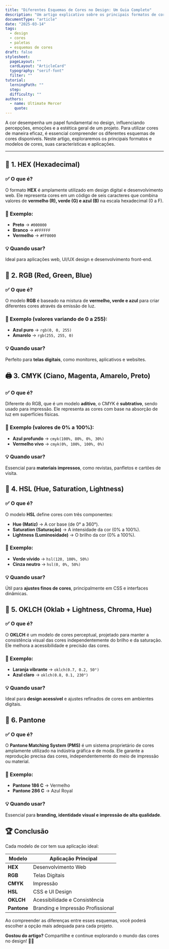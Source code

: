 ```yaml
---
title: "Diferentes Esquemas de Cores no Design: Um Guia Completo"
description: "Um artigo explicativo sobre os principais formatos de cores utilizados no design, como HEX, Pantone, CMYK, OKLCH, HSL e outros."
documentType: "article"
date: "2025-03-14"
tags:
  - design
  - cores
  - paletas
  - esquemas de cores
draft: false
stylesheet:
  pageLayout: ""
  cardLayout: "ArticleCard"
  typography: "serif-font"
  filter: ""
tutorial:
  lerningPath: ""
  step:
  difficulty: ""
authors:
  - name: Ultimate Mercer
    quote:
---
```


A cor desempenha um papel fundamental no design, influenciando percepções, emoções e a estética geral de um projeto. Para utilizar cores de maneira eficaz, é essencial compreender os diferentes esquemas de cores disponíveis. Neste artigo, exploraremos os principais formatos e modelos de cores, suas características e aplicações.

---

## 🔹 **1. HEX (Hexadecimal)**

### ✅ O que é?

O formato **HEX** é amplamente utilizado em design digital e desenvolvimento web. Ele representa cores em um código de seis caracteres que combina valores de **vermelho (R), verde (G) e azul (B)** na escala hexadecimal (0 a F).

### 🎯 Exemplo:

- **Preto** → `#000000`
- **Branco** → `#FFFFFF`
- **Vermelho** → `#FF0000`

### 💡 Quando usar?

Ideal para aplicações web, UI/UX design e desenvolvimento front-end.

## 🎨 **2. RGB (Red, Green, Blue)**

### ✅ O que é?

O modelo **RGB** é baseado na mistura de **vermelho, verde e azul** para criar diferentes cores através da emissão de luz.

### 🎯 Exemplo (valores variando de 0 a 255):

- **Azul puro** → `rgb(0, 0, 255)`
- **Amarelo** → `rgb(255, 255, 0)`

### 💡 Quando usar?

Perfeito para **telas digitais**, como monitores, aplicativos e websites.

## 🖨️ **3. CMYK (Ciano, Magenta, Amarelo, Preto)**

### ✅ O que é?

Diferente do RGB, que é um modelo **aditivo**, o CMYK é **subtrativo**, sendo usado para impressão. Ele representa as cores com base na absorção de luz em superfícies físicas.

### 🎯 Exemplo (valores de 0% a 100%):

- **Azul profundo** → `cmyk(100%, 80%, 0%, 30%)`
- **Vermelho vivo** → `cmyk(0%, 100%, 100%, 0%)`

### 💡 Quando usar?

Essencial para **materiais impressos**, como revistas, panfletos e cartões de visita.

## 🎨 **4. HSL (Hue, Saturation, Lightness)**

### ✅ O que é?

O modelo **HSL** define cores com três componentes:

- **Hue (Matiz)** → A cor base (de 0° a 360°).
- **Saturation (Saturação)** → A intensidade da cor (0% a 100%).
- **Lightness (Luminosidade)** → O brilho da cor (0% a 100%).

### 🎯 Exemplo:

- **Verde vívido** → `hsl(120, 100%, 50%)`
- **Cinza neutro** → `hsl(0, 0%, 50%)`

### 💡 Quando usar?

Útil para **ajustes finos de cores**, principalmente em CSS e interfaces dinâmicas.

## 🌈 **5. OKLCH (Oklab + Lightness, Chroma, Hue)**

### ✅ O que é?

O **OKLCH** é um modelo de cores perceptual, projetado para manter a consistência visual das cores independentemente do brilho e da saturação. Ele melhora a acessibilidade e precisão das cores.

### 🎯 Exemplo:

- **Laranja vibrante** → `oklch(0.7, 0.2, 50°)`
- **Azul claro** → `oklch(0.8, 0.1, 230°)`

### 💡 Quando usar?

Ideal para **design acessível** e ajustes refinados de cores em ambientes digitais.

## 🎨 **6. Pantone**

### ✅ O que é?

O **Pantone Matching System (PMS)** é um sistema proprietário de cores amplamente utilizado na indústria gráfica e de moda. Ele garante a reprodução precisa das cores, independentemente do meio de impressão ou material.

### 🎯 Exemplo:

- **Pantone 186 C** → Vermelho
- **Pantone 286 C** → Azul Royal

### 💡 Quando usar?

Essencial para **branding, identidade visual e impressão de alta qualidade**.

## 🏆 **Conclusão**

Cada modelo de cor tem sua aplicação ideal:

| Modelo      | Aplicação Principal               |
| ----------- | --------------------------------- |
| **HEX**     | Desenvolvimento Web               |
| **RGB**     | Telas Digitais                    |
| **CMYK**    | Impressão                         |
| **HSL**     | CSS e UI Design                   |
| **OKLCH**   | Acessibilidade e Consistência     |
| **Pantone** | Branding e Impressão Profissional |

Ao compreender as diferenças entre esses esquemas, você poderá escolher a opção mais adequada para cada projeto.

**Gostou do artigo?** Compartilhe e continue explorando o mundo das cores no design! 🎨✨
